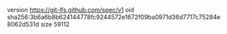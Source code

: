 version https://git-lfs.github.com/spec/v1
oid sha256:3b6a6b8b624144778fc9244572e1672f09ba0971d36d7717c75284e8062d531d
size 59112

